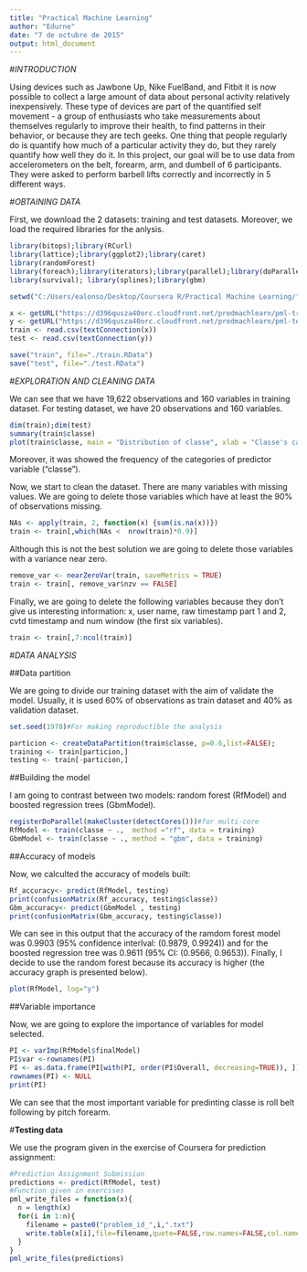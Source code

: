 ```yaml
---
title: "Practical Machine Learning"
author: "Edurne"
date: "7 de octubre de 2015"
output: html_document
---
```


#*INTRODUCTION*

Using devices such as Jawbone Up, Nike FuelBand, and Fitbit it is now possible to collect a large amount of data about personal activity relatively inexpensively. These type of devices are part of the quantified self movement - a group of enthusiasts who take measurements about themselves regularly to improve their health, to find patterns in their behavior, or because they are tech geeks. One thing that people regularly do is quantify how much of a particular activity they do, but they rarely quantify how well they do it. In this project, our goal will be to use data from accelerometers on the belt, forearm, arm, and dumbell of 6 participants. They were asked to perform barbell lifts correctly and incorrectly in 5 different ways. 

#*OBTAINING DATA*

First, we download the 2 datasets: training and test datasets. Moreover, we load the required libraries for the anlysis.

```r
library(bitops);library(RCurl)
library(lattice);library(ggplot2);library(caret)
library(randomForest)
library(foreach);library(iterators);library(parallel);library(doParallel)
library(survival); library(splines);library(gbm)

setwd("C:/Users/ealonso/Desktop/Coursera R/Practical Machine Learning/")#working directory

x <- getURL("https://d396qusza40orc.cloudfront.net/predmachlearn/pml-training.csv", ssl.verifypeer = FALSE)
y <- getURL("https://d396qusza40orc.cloudfront.net/predmachlearn/pml-testing.csv", ssl.verifypeer = FALSE)
train <- read.csv(textConnection(x))
test <- read.csv(textConnection(y))

save("train", file="./train.RData")
save("test", file="./test.RData")
```

#*EXPLORATION AND CLEANING DATA*

We can see that we have 19,622 observations and 160 variables in training dataset. For testing dataset, we have 20 observations and 160 variables.

```r
dim(train);dim(test)
summary(train$classe)
plot(train$classe, main = "Distribution of classe", xlab = "Classe's categories", ylab = "Frequency", col="blue")
```

Moreover, it was showed the frequency of the categories of predictor variable ("classe").

Now, we start to clean the dataset. There are many variables with missing values. We are going to delete those variables which have at least the 90% of observations missing.

```r
NAs <- apply(train, 2, function(x) {sum(is.na(x))})
train <- train[,which(NAs <  nrow(train)*0.9)]  
```

Although this is not the best solution we are going to delete those variables with a variance near zero.

```r
remove_var <- nearZeroVar(train, saveMetrics = TRUE)
train <- train[, remove_var$nzv == FALSE]
```

Finally, we are going to delete the following variables because they don't give us interesting information: x, user name, raw timestamp part 1 and 2, cvtd timestamp and num window (the first six variables).

```r
train <- train[,7:ncol(train)]
```

#*DATA ANALYSIS*

##Data partition

We are going to divide our training dataset with the aim of validate the model. Usually, it is used 60% of observations as train dataset and 40% as validation dataset.

```r
set.seed(1978)#For making reproductible the analysis

particion <- createDataPartition(train$classe, p=0.6,list=FALSE);
training <- train[particion,]
testing <- train[-particion,]
```

##Building the model

I am going to contrast between two models: random forest (RfModel) and boosted regression trees (GbmModel). 

```r
registerDoParallel(makeCluster(detectCores()))#for multi-core
RfModel <- train(classe ~ .,  method ="rf", data = training)    
GbmModel <- train(classe ~ ., method = "gbm", data = training)
```

##Accuracy of models

Now, we calculted the accuracy of models built:

```r
Rf_accuracy<- predict(RfModel, testing)
print(confusionMatrix(Rf_accuracy, testing$classe))
Gbm_accuracy<- predict(GbmModel , testing)
print(confusionMatrix(Gbm_accuracy, testing$classe))
```

We can see in this output that the accuracy of the ramdom forest model was 0.9903 (95% confidence interlval: (0.9879, 0.9924)) and for the boosted regression tree was 0.9611 (95% CI: (0.9566, 0.9653)). Finally, I decide to use the random forest because its accuracy is higher (the accuracy graph is presented below).

```r
plot(RfModel, log="y")
```

##Variable importance

Now, we are going to explore the importance of variables for model selected.

```r
PI <- varImp(RfModel$finalModel)
PI$var <-rownames(PI)
PI <- as.data.frame(PI[with(PI, order(PI$Overall, decreasing=TRUE)), ])
rownames(PI) <- NULL
print(PI)
```

We can see that the most important variable for predinting classe is roll belt following by pitch forearm.

#**Testing data**

We use the program given in the exercise of Coursera for prediction assignment:

```r
#Prediction Assignment Submission
predictions <- predict(RfModel, test)
#Function given in exercises
pml_write_files = function(x){
  n = length(x)
  for(i in 1:n){
    filename = paste0("problem_id_",i,".txt")
    write.table(x[i],file=filename,quote=FALSE,row.names=FALSE,col.names=FALSE)
  }
}
pml_write_files(predictions)
```
